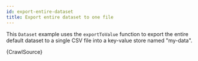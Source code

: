 ```yaml
---
id: export-entire-dataset
title: Export entire dataset to one file
---
```



This `Dataset` example uses the `exportToValue` function to export the entire default dataset to a single CSV file into a key-value store named "my-data".

<RunnableCodeBlock className="language-js" type="cheerio">
	{CrawlSource}
</RunnableCodeBlock>
